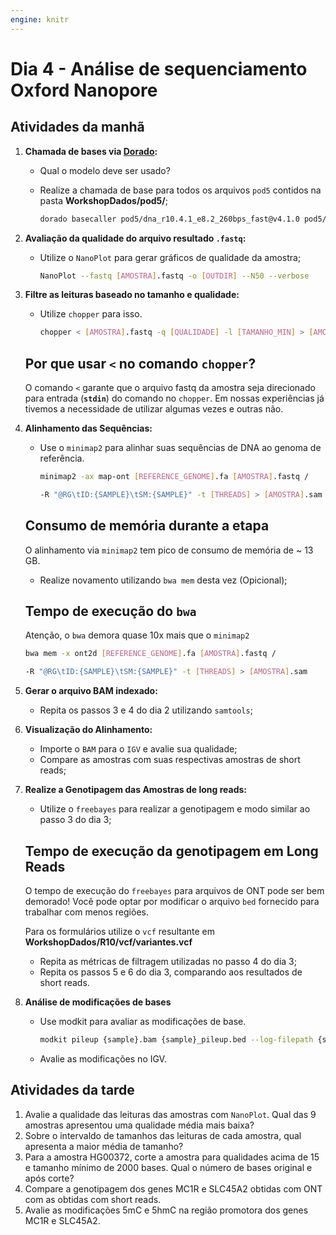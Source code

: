 ```yaml
---
engine: knitr
---
```


# Dia 4 - Análise de sequenciamento Oxford Nanopore {.unnumbered}

## Atividades da manhã

1.  **Chamada de bases via [Dorado](https://github.com/nanoporetech/dorado):**

    -   Qual o modelo deve ser usado?

    -   Realize a chamada de base para todos os arquivos `pod5` contidos na pasta **WorkshopDados/pod5/**;

        ```bash
        dorado basecaller pod5/dna_r10.4.1_e8.2_260bps_fast@v4.1.0 pod5/ --modified-bases 5mCG_5hmCG > calls.bam
        ```

2.  **Avaliação da qualidade do arquivo resultado `.fastq`:**

    -   Utilize o `NanoPlot` para gerar gráficos de qualidade da amostra;

        ```bash
        NanoPlot --fastq [AMOSTRA].fastq -o [OUTDIR] --N50 --verbose
        ```

3.  **Filtre as leituras baseado no tamanho e qualidade:**

    -   Utilize `chopper` para isso.

        ```bash
        chopper < [AMOSTRA].fastq -q [QUALIDADE] -l [TAMANHO_MIN] > [AMOSTRA]_filtrada.fastq
        ```

    ::: {.callout-important collapse="true"}
    ## Por que usar `<` no comando `chopper`?

    O comando `<` garante que o arquivo fastq da amostra seja direcionado para entrada (**`stdin`**) do comando no `chopper`. Em nossas experiências já tivemos a necessidade de utilizar algumas vezes e outras não.
    :::

4.  **Alinhamento das Sequências:**

    -   Use o `minimap2` para alinhar suas sequências de DNA ao genoma de referência.

        ```bash
        minimap2 -ax map-ont [REFERENCE_GENOME].fa [AMOSTRA].fastq /

        -R "@RG\tID:{SAMPLE}\tSM:{SAMPLE}" -t [THREADS] > [AMOSTRA].sam
        ```

    ::: callout-caution
    ## Consumo de memória durante a etapa

    O alinhamento via `minimap2` tem pico de consumo de memória de \~ 13 GB.
    :::

    -   Realize novamento utilizando `bwa mem` desta vez (Opicional);

    ::: callout-warning
    ## Tempo de execução do `bwa`

    Atenção, o `bwa` demora quase 10x mais que o `minimap2`
    :::

    ```bash
    bwa mem -x ont2d [REFERENCE_GENOME].fa [AMOSTRA].fastq /

    -R "@RG\tID:{SAMPLE}\tSM:{SAMPLE}" -t [THREADS] > [AMOSTRA].sam
    ```

5.  **Gerar o arquivo BAM indexado:**

    -   Repita os passos 3 e 4 do dia 2 utilizando `samtools`;

6.  **Visualização do Alinhamento:**

    -   Importe o `BAM` para o `IGV` e avalie sua qualidade;
    -   Compare as amostras com suas respectivas amostras de short reads;

7.  **Realize a Genotipagem das Amostras de long reads:**

    -   Utilize o `freebayes` para realizar a genotipagem e modo similar ao passo 3 do dia 3;

    ::: callout-warning
    ## Tempo de execução da genotipagem em Long Reads

    O tempo de execução do `freebayes` para arquivos de ONT pode ser bem demorado! Você pode optar por modificar o arquivo `bed` fornecido para trabalhar com menos regiões.

    Para os formulários utilize o `vcf` resultante em **WorkshopDados/R10/vcf/variantes.vcf**
    :::

    -   Repita as métricas de filtragem utilizadas no passo 4 do dia 3;
    -   Repita os passos 5 e 6 do dia 3, comparando aos resultados de short reads.

8.  **Análise de modificações de bases**

    -   Use modkit para avaliar as modificações de base.

        ```bash
        modkit pileup {sample}.bam {sample}_pileup.bed --log-filepath {sample}.log --ref path/to/reference.fasta
        ```

    -   Avalie as modificações no IGV.

## Atividades da tarde

1.  Avalie a qualidade das leituras das amostras com `NanoPlot`. Qual das 9 amostras apresentou uma qualidade média mais baixa?
2.  Sobre o intervaldo de tamanhos das leituras de cada amostra, qual apresenta a maior média de tamanho?
3.  Para a amostra HG00372, corte a amostra para qualidades acima de 15 e tamanho mínimo de 2000 bases. Qual o número de bases original e após corte?
4.  Compare a genotipagem dos genes MC1R e SLC45A2 obtidas com ONT com as obtidas com short reads.
5.  Avalie as modificações 5mC e 5hmC na região promotora dos genes MC1R e SLC45A2.
